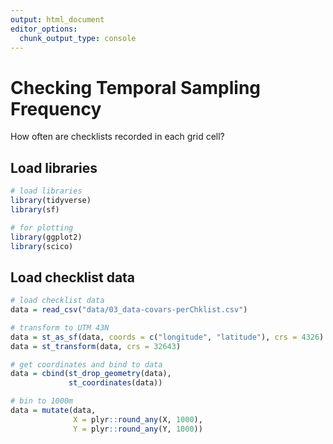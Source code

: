 ```yaml
---
output: html_document
editor_options: 
  chunk_output_type: console
---
```


# Checking Temporal Sampling Frequency

How often are checklists recorded in each grid cell?

## Load libraries

```r
# load libraries
library(tidyverse)
library(sf)

# for plotting
library(ggplot2)
library(scico)
```

## Load checklist data

```r
# load checklist data
data = read_csv("data/03_data-covars-perChklist.csv")

# transform to UTM 43N
data = st_as_sf(data, coords = c("longitude", "latitude"), crs = 4326)
data = st_transform(data, crs = 32643)

# get coordinates and bind to data
data = cbind(st_drop_geometry(data),
             st_coordinates(data))

# bin to 1000m
data = mutate(data,
              X = plyr::round_any(X, 1000),
              Y = plyr::round_any(Y, 1000))
```

